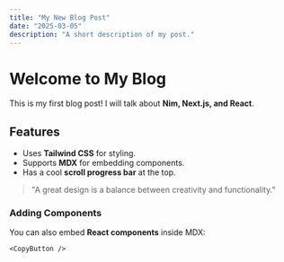 ```yaml
---
title: "My New Blog Post"
date: "2025-03-05"
description: "A short description of my post."
---
```


# Welcome to My Blog

This is my first blog post! I will talk about **Nim, Next.js, and React**.

## Features

- Uses **Tailwind CSS** for styling.
- Supports **MDX** for embedding components.
- Has a cool **scroll progress bar** at the top.

> "A great design is a balance between creativity and functionality."

### Adding Components

You can also embed **React components** inside MDX:

```tsx
<CopyButton />
